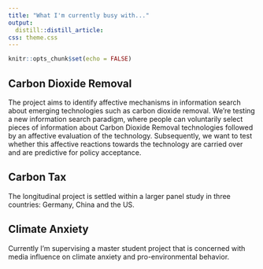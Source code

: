 ```yaml
---
title: "What I'm currently busy with..."
output:
  distill::distill_article:
css: theme.css
---
```


```r
knitr::opts_chunk$set(echo = FALSE)
```

## Carbon Dioxide Removal 

The project aims to identify affective mechanisms in information search about emerging technologies such as carbon dioxide removal. 
We're testing a new information search paradigm, where people can voluntarily select pieces of information about Carbon Dioxide Removal technologies followed by an affective evaluation of the technology. Subsequently, we want to test whether this affective reactions towards the technology are carried over and are predictive for policy acceptance. 

## Carbon Tax 

The longitudinal project is settled within a larger panel study in three countries: Germany, China and the US.

## Climate Anxiety 

Currently I'm supervising a master student project that is concerned with media influence on climate anxiety and pro-environmental behavior. 